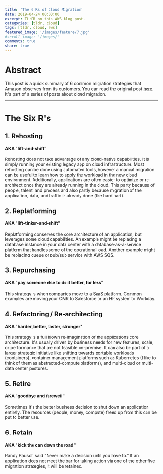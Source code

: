 ```yaml
---
title: 'The 6 Rs of Cloud Migration'
date: 2019-04-24 00:00:00
excerpt: TL;DR on this AWS blog post.
categories: [tldr, cloud]
tags: [tldr, cloud, aws]
featured_image: '/images/feature/7.jpg'
#scroll_image: '/images/'
comments: true
share: true
---
```


# Abstract

This post is a quick summary of 6 common migration strategies that Amazon observes from its customers. You can read the original post [here](https://aws.amazon.com/blogs/enterprise-strategy/6-strategies-for-migrating-applications-to-the-cloud/). It's part of a series of posts about cloud migration. 

---

# The Six R's

## 1. Rehosting
#### AKA "lift-and-shift"
Rehosting does not take advantage of any cloud-native capabilities. It is simply running your existing legacy app on cloud infrastructure. Most rehosting can be done using automated tools, however a manual migration can be useful to learn how to apply the workload in the new cloud environment. Additionally, applications are often easier to optimize or re-architect once they are already running in the cloud. This party because of people, talent, and process and also partly because migration of the application, data, and traffic is already done (the hard part). 

## 2. Replatforming
#### AKA "lift-tinker-and-shift"
Replatforming conserves the core architecture of an application, but leverages some cloud capabilities. An example might be replacing a database instance in your data center with a database-as-a-service platform that handles some of the operational load. Another example might be replacing queue or pub/sub service with AWS SQS. 

## 3. Repurchasing
#### AKA "pay someone else to do it better, for less"
This strategy is when companies move to a SaaS platform. Common examples are moving your CMR to Salesforce or an HR system to Workday.

## 4. Refactoring / Re-architecting
#### AKA "harder, better, faster, stronger"
This strategy is a full blown re-imagination of the applications core architecture. It's usually driven by business needs for new features, scale, or performance that are not feasible on-premise. It can also be part of a larger strategic initiative like shifting towards portable workloads (containers), container management platforms such as Kubernetes (I like to think of them as abstracted-compute platforms), and multi-cloud or multi-data center postures. 

## 5. Retire
#### AKA "goodbye and farewell"
Sometimes it's the better business decision to shut down an application entirely. The resources (people, money, compute) freed up from this can be put to better use. 

## 6. Retain
#### AKA "kick the can down the road"
Randy Pausch said "Never make a decision until you have to." If an application does not meet the bar for taking action via one of the other five migration strategies, it will be retained. 

